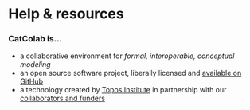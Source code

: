 
# Help & resources

### CatColab is...

- a collaborative environment for *formal, interoperable, conceptual modeling*
- an open source software project, liberally licensed and [available on
  GitHub](https://github.com/ToposInstitute/CatColab)
- a technology created by [Topos Institute](https://topos.site/) in partnership
  with our <A href="credits">collaborators and funders</A>
